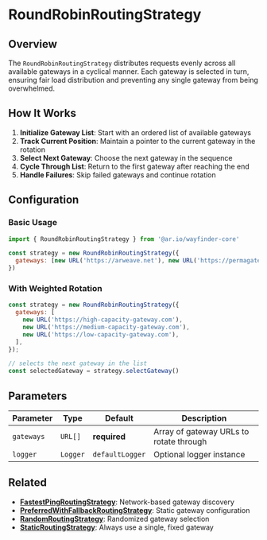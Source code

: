 # RoundRobinRoutingStrategy

## Overview

The `RoundRobinRoutingStrategy` distributes requests evenly across all available gateways in a cyclical manner. Each gateway is selected in turn, ensuring fair load distribution and preventing any single gateway from being overwhelmed.

## How It Works

1. **Initialize Gateway List**: Start with an ordered list of available gateways
2. **Track Current Position**: Maintain a pointer to the current gateway in the rotation
3. **Select Next Gateway**: Choose the next gateway in the sequence
4. **Cycle Through List**: Return to the first gateway after reaching the end
5. **Handle Failures**: Skip failed gateways and continue rotation

## Configuration

### Basic Usage

```javascript
import { RoundRobinRoutingStrategy } from '@ar.io/wayfinder-core'

const strategy = new RoundRobinRoutingStrategy({
  gateways: [new URL('https://arweave.net'), new URL('https://permagate.io')],
})
```

### With Weighted Rotation

```javascript
const strategy = new RoundRobinRoutingStrategy({
  gateways: [
    new URL('https://high-capacity-gateway.com'),
    new URL('https://medium-capacity-gateway.com'),
    new URL('https://low-capacity-gateway.com'),
  ],
});

// selects the next gateway in the list
const selectedGateway = strategy.selectGateway()
```

## Parameters

| Parameter          | Type                  | Default         | Description                             |
| ------------------ | --------------------- | --------------- | --------------------------------------- |
| `gateways`         | `URL[]`               | **required**    | Array of gateway URLs to rotate through |
| `logger`           | `Logger`              | `defaultLogger` | Optional logger instance                |

## Related

- **[FastestPingRoutingStrategy](/wayfinder/core/routing-strategies/fastest-ping)**: Network-based gateway discovery
- **[PreferredWithFallbackRoutingStrategy](/wayfinder/core/routing-strategies/prefrred-with-fallback)**: Static gateway configuration
- **[RandomRoutingStrategy](/wayfinder/core/routing-strategies/random)**: Randomized gateway selection
- **[StaticRoutingStrategy](/wayfinder/core/routing-strategies/static)**: Always use a single, fixed gateway
